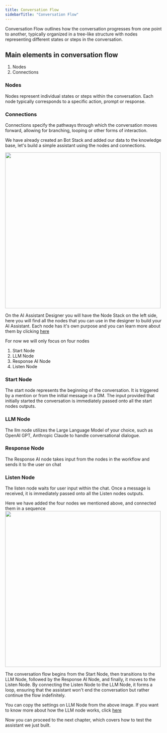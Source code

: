 ```yaml
---
title: Conversation Flow
sidebarTitle: "Conversation Flow"
---
```


Conversation Flow outlines how the conversation progresses from one point to another, typically organized in a tree-like structure with nodes representing different states or steps in the conversation.



## Main elements in conversation flow

1. Nodes
2. Connections

### Nodes

Nodes represent individual states or steps within the conversation. Each node typically corresponds to a specific action, prompt or response.


### Connections

Connections specify the pathways through which the conversation moves forward, allowing for branching, looping or other forms of interaction.

We have already created an Bot Stack and added our data to the knowledge base, let's build a simple assistant using the nodes and connections.

<img 
height="500"  
src="/images/node-stack.png"
/>

On the AI Assistant Designer you will have the Node Stack on the left side, here you will find all the nodes that you can use in the designer to build your AI Assistant. Each node has it's own purpose and you can learn more about them by clicking [here](/designer/nodes)

For now we will only focus on four nodes
1. Start Node
2. LLM Node
3. Response AI Node
4. Listen Node

### Start Node
The start node represents the beginning of the conversation. It is triggered by a mention or from the initial message in a DM. The input provided that initially started the conversation is immediately passed onto all the start nodes outputs.

### LLM Node

The llm node utilizes the Large Language Model of your choice, such as OpenAI GPT, Anthropic Claude to handle conversational dialogue.

### Response Node

The Response AI node takes input from the nodes in the workflow and sends it to the user on chat

### Listen Node

The listen node waits for user input within the chat. Once a message is received, it is immediately passed onto all the Listen nodes outputs.


Here we have added the four nodes we mentioned above, and connected them in a sequence
<img 
height="500"  
src="/images/build-first-assistant.png"
/>

The conversation flow begins from the Start Node, then transitions to the LLM Node, followed by the Response AI Node, and finally, it moves to the Listen Node. By connecting the Listen Node to the LLM Node, it forms a loop, ensuring that the assistant won't end the conversation but rather continue the flow indefinitely.

You can copy the settings on LLM Node from the above image. If you want to know more about how the LLM node works, click [here](/designer/nodes/llm)

Now you can proceed to the next chapter, which covers how to test the assistant we just built.

